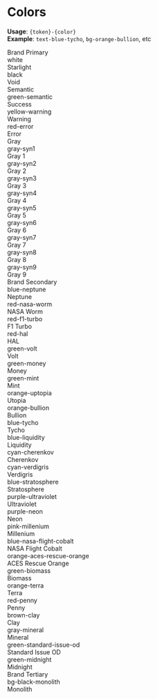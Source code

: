 

<Meta title="Styles/Colors" />

<style>{`

    * { color: black }

  .subheading {
    --mediumdark: '#999999';
    font-weight: 900;
    font-size: 13px;
    color: #999;
    letter-spacing: 6px;
    line-height: 24px;
    text-transform: uppercase;
    margin-bottom: 12px;
    margin-top: 40px;
  }

  .link-list {
    display: grid;
    grid-template-columns: 1fr;
    grid-template-rows: 1fr 1fr;
    row-gap: 10px;
  }

  @media (min-width: 620px) {
    .link-list {
      row-gap: 20px;
      column-gap: 20px;
      grid-template-columns: 1fr 1fr;
    }
  }

  @media all and (-ms-high-contrast:none) {
  .link-list {
      display: -ms-grid;
      -ms-grid-columns: 1fr 1fr;
      -ms-grid-rows: 1fr 1fr;
    }
  }

  .link-item {
    display: block;
    padding: 20px 30px 20px 15px;
    border: 1px solid #00000010;
    border-radius: 5px;
    transition: background 150ms ease-out, border 150ms ease-out, transform 150ms ease-out;
    color: #333333;
    display: flex;
    align-items: flex-start;
  }

  .link-item:hover {
    border-color: #1EA7FD50;
    transform: translate3d(0, -3px, 0);
    box-shadow: rgba(0, 0, 0, 0.08) 0 3px 10px 0;
  }

  .link-item:active {
    border-color: #1EA7FD;
    transform: translate3d(0, 0, 0);
  }

  .link-item strong {
    font-weight: 700;
    display: block;
    margin-bottom: 2px;
  }
  
  .link-item img {
    height: 40px;
    width: 40px;
    margin-right: 15px;
    flex: none;
  }

  .link-item span {
    font-size: 14px;
    line-height: 20px;
  }

  .tip {
    display: inline-block;
    border-radius: 1em;
    font-size: 11px;
    line-height: 12px;
    font-weight: 700;
    background: #E7FDD8;
    color: #66BF3C;
    padding: 4px 12px;
    margin-right: 10px;
    vertical-align: top;
  }

  .tip-wrapper {
    font-size: 13px;
    line-height: 20px;
    margin-top: 40px;
    margin-bottom: 40px;
  }

  .tip-wrapper code {
    font-size: 12px;
    display: inline-block;
  }

  
`}</style>

# Colors

**Usage**: `{token}-{color}` <br/>
**Example**: `text-blue-tycho`, `bg-orange-bullion`, etc

<div className="subheading">Brand Primary</div>

<div className="grid grid-cols-3 gap-x-4" style={{height: "12rem"}}>
    <div className="border border-gray-syn2 p-2 rounded-md flex flex-col">
        <div className="bg-white rounded-sm flex-grow p-4 text-black border">white</div>
        <div className="flex-grow-0 pt-2 pb-1">Starlight</div>
    </div>
    <div className="border border-gray-syn2 p-2 rounded-md flex flex-col">
        <div className="bg-black rounded-sm flex-grow p-4 text-white">black</div>
        <div className="flex-grow-0 pt-2 pb-1">Void</div>
    </div>
</div>

<div className="subheading">Semantic</div>

<div className="grid grid-cols-3 gap-x-4" style={{height: "12rem"}}>
    <div className="border border-gray-syn2 p-2 rounded-md flex flex-col">
        <div className="bg-green-semantic rounded-sm flex-grow p-4 text-black">green-semantic</div>
        <div className="flex-grow-0 pt-2 pb-1">Success</div>
    </div>
    <div className="border border-gray-syn2 p-2 rounded-md flex flex-col">
        <div className="bg-yellow-warning rounded-sm flex-grow p-4 text-black">yellow-warning</div>
        <div className="flex-grow-0 pt-2 pb-1">Warning</div>
    </div>
    <div className="border border-gray-syn2 p-2 rounded-md flex flex-col">
        <div className="bg-red-error rounded-sm flex-grow p-4 text-white">red-error</div>
        <div className="flex-grow-0 pt-2 pb-1">Error</div>
    </div>
</div>

<div className="subheading">Gray</div>

<div className="grid grid-cols-3 grid-rows-3 gap-4" style={{height: "36rem"}}>
    <div className="border border-gray-syn2 p-2 rounded-md flex flex-col">
        <div className="bg-gray-syn1 rounded-sm flex-grow p-4 text-black">gray-syn1</div>
        <div className="flex-grow-0 pt-2 pb-1">Gray 1</div>
    </div>
    <div className="border border-gray-syn2 p-2 rounded-md flex flex-col">
        <div className="bg-gray-syn2 rounded-sm flex-grow p-4 text-black">gray-syn2</div>
        <div className="flex-grow-0 pt-2 pb-1">Gray 2</div>
    </div>
    <div className="border border-gray-syn2 p-2 rounded-md flex flex-col">
        <div className="bg-gray-syn3 rounded-sm flex-grow p-4 text-black">gray-syn3</div>
        <div className="flex-grow-0 pt-2 pb-1">Gray 3</div>
    </div>
    <div className="border border-gray-syn2 p-2 rounded-md flex flex-col">
        <div className="bg-gray-syn4 rounded-sm flex-grow p-4 text-white">gray-syn4</div>
        <div className="flex-grow-0 pt-2 pb-1">Gray 4</div>
    </div>
    <div className="border border-gray-syn2 p-2 rounded-md flex flex-col">
        <div className="bg-gray-syn5 rounded-sm flex-grow p-4 text-white">gray-syn5</div>
        <div className="flex-grow-0 pt-2 pb-1">Gray 5</div>
    </div>
    <div className="border border-gray-syn2 p-2 rounded-md flex flex-col">
        <div className="bg-gray-syn6 rounded-sm flex-grow p-4 text-white">gray-syn6</div>
        <div className="flex-grow-0 pt-2 pb-1">Gray 6</div>
    </div>
    <div className="border border-gray-syn2 p-2 rounded-md flex flex-col">
        <div className="bg-gray-syn7 rounded-sm flex-grow p-4 text-white">gray-syn7</div>
        <div className="flex-grow-0 pt-2 pb-1">Gray 7</div>
    </div>
    <div className="border border-gray-syn2 p-2 rounded-md flex flex-col">
        <div className="bg-gray-syn8 rounded-sm flex-grow p-4 text-white">gray-syn8</div>
        <div className="flex-grow-0 pt-2 pb-1">Gray 8</div>
    </div>
    <div className="border border-gray-syn2 p-2 rounded-md flex flex-col">
        <div className="bg-gray-syn9 rounded-sm flex-grow p-4 text-white">gray-syn9</div>
        <div className="flex-grow-0 pt-2 pb-1">Gray 9</div>
    </div>
</div>

<div className="subheading">Brand Secondary</div>

<div className="grid grid-cols-4 grid-rows-7 gap-4">
    <div className="border border-gray-syn2 p-2 rounded-md flex flex-col h-40">
        <div className="bg-blue-neptune rounded-sm flex-grow p-4 text-white">blue-neptune</div>
        <div className="flex-grow-0 pt-2 pb-1">Neptune</div>
    </div>
    <div className="border border-gray-syn2 p-2 rounded-md flex flex-col h-40">
        <div className="bg-red-nasa-worm rounded-sm flex-grow p-4 text-white">red-nasa-worm</div>
        <div className="flex-grow-0 pt-2 pb-1">NASA Worm</div>
    </div>
    <div className="border border-gray-syn2 p-2 rounded-md flex flex-col h-40">
        <div className="bg-red-f1-turbo rounded-sm flex-grow p-4 text-white">red-f1-turbo</div>
        <div className="flex-grow-0 pt-2 pb-1">F1 Turbo</div>
    </div>
    <div className="border border-gray-syn2 p-2 rounded-md flex flex-col h-40">
        <div className="bg-red-hal rounded-sm flex-grow p-4 text-white">red-hal</div>
        <div className="flex-grow-0 pt-2 pb-1">HAL</div>
    </div>
    <div className="border border-gray-syn2 p-2 rounded-md flex flex-col h-40">
        <div className="bg-green-volt rounded-sm flex-grow p-4 text-black">green-volt</div>
        <div className="flex-grow-0 pt-2 pb-1">Volt</div>
    </div>
    <div className="border border-gray-syn2 p-2 rounded-md flex flex-col h-40">
        <div className="bg-green-money rounded-sm flex-grow p-4 text-black">green-money</div>
        <div className="flex-grow-0 pt-2 pb-1">Money</div>
    </div>
    <div className="border border-gray-syn2 p-2 rounded-md flex flex-col h-40">
        <div className="bg-green-mint rounded-sm flex-grow p-4 text-black">green-mint</div>
        <div className="flex-grow-0 pt-2 pb-1">Mint</div>
    </div>
    <div className="border border-gray-syn2 p-2 rounded-md flex flex-col h-40">
        <div className="bg-orange-utopia rounded-sm flex-grow p-4 text-black">orange-uptopia</div>
        <div className="flex-grow-0 pt-2 pb-1">Utopia</div>
    </div>
    <div className="border border-gray-syn2 p-2 rounded-md flex flex-col h-40">
        <div className="bg-orange-bullion rounded-sm flex-grow p-4 text-white">orange-bullion</div>
        <div className="flex-grow-0 pt-2 pb-1">Bullion</div>
    </div>
    <div className="border border-gray-syn2 p-2 rounded-md flex flex-col h-40">
        <div className="bg-blue-tycho rounded-sm flex-grow p-4 text-white">blue-tycho</div>
        <div className="flex-grow-0 pt-2 pb-1">Tycho</div>
    </div>
    <div className="border border-gray-syn2 p-2 rounded-md flex flex-col h-40">
        <div className="bg-blue-liquidity rounded-sm flex-grow p-4 text-white">blue-liquidity</div>
        <div className="flex-grow-0 pt-2 pb-1">Liquidity</div>
    </div>
    <div className="border border-gray-syn2 p-2 rounded-md flex flex-col h-40">
        <div className="bg-cyan-cherenkov rounded-sm flex-grow p-4 text-black">cyan-cherenkov</div>
        <div className="flex-grow-0 pt-2 pb-1">Cherenkov</div>
    </div>
    <div className="border border-gray-syn2 p-2 rounded-md flex flex-col h-40">
        <div className="bg-cyan-verdigris rounded-sm flex-grow p-4 text-white">cyan-verdigris</div>
        <div className="flex-grow-0 pt-2 pb-1">Verdigris</div>
    </div>
    <div className="border border-gray-syn2 p-2 rounded-md flex flex-col h-40">
        <div className="bg-blue-stratosphere rounded-sm flex-grow p-4 text-black">blue-stratosphere</div>
        <div className="flex-grow-0 pt-2 pb-1">Stratosphere</div>
    </div>
    <div className="border border-gray-syn2 p-2 rounded-md flex flex-col h-40">
        <div className="bg-purple-ultraviolet rounded-sm flex-grow p-4 text-white">purple-ultraviolet</div>
        <div className="flex-grow-0 pt-2 pb-1">Ultraviolet</div>
    </div>
    <div className="border border-gray-syn2 p-2 rounded-md flex flex-col h-40">
        <div className="bg-purple-neon rounded-sm flex-grow p-4 text-white">purple-neon</div>
        <div className="flex-grow-0 pt-2 pb-1">Neon</div>
    </div>
    <div className="border border-gray-syn2 p-2 rounded-md flex flex-col h-40">
        <div className="bg-pink-millenium rounded-sm flex-grow p-4 text-white">pink-millenium</div>
        <div className="flex-grow-0 pt-2 pb-1">Millenium</div>
    </div>
    <div className="border border-gray-syn2 p-2 rounded-md flex flex-col h-40">
        <div className="bg-blue-nasa-flight-cobalt rounded-sm flex-grow p-4 text-white">blue-nasa-flight-cobalt</div>
        <div className="flex-grow-0 pt-2 pb-1">NASA Flight Cobalt</div>
    </div>
    <div className="border border-gray-syn2 p-2 rounded-md flex flex-col h-40">
        <div className="bg-orange-aces-rescue-orange rounded-sm flex-grow p-4 text-white">orange-aces-rescue-orange</div>
        <div className="flex-grow-0 pt-2 pb-1">ACES Rescue Orange</div>
    </div>
    <div className="border border-gray-syn2 p-2 rounded-md flex flex-col h-40">
        <div className="bg-green-biomass rounded-sm flex-grow p-4 text-white">green-biomass</div>
        <div className="flex-grow-0 pt-2 pb-1">Biomass</div>
    </div>
    <div className="border border-gray-syn2 p-2 rounded-md flex flex-col h-40">
        <div className="bg-orange-terra rounded-sm flex-grow p-4 text-white">orange-terra</div>
        <div className="flex-grow-0 pt-2 pb-1">Terra</div>
    </div>
    <div className="border border-gray-syn2 p-2 rounded-md flex flex-col h-40">
        <div className="bg-red-penny rounded-sm flex-grow p-4 text-white">red-penny</div>
        <div className="flex-grow-0 pt-2 pb-1">Penny</div>
    </div>
    <div className="border border-gray-syn2 p-2 rounded-md flex flex-col h-40">
        <div className="bg-brown-clay rounded-sm flex-grow p-4 text-white">brown-clay</div>
        <div className="flex-grow-0 pt-2 pb-1">Clay</div>
    </div>
    <div className="border border-gray-syn2 p-2 rounded-md flex flex-col h-40">
        <div className="bg-gray-mineral rounded-sm flex-grow p-4 text-black">gray-mineral</div>
        <div className="flex-grow-0 pt-2 pb-1">Mineral</div>
    </div>
    <div className="border border-gray-syn2 p-2 rounded-md flex flex-col h-40">
        <div className="bg-green-standard-issue-od rounded-sm flex-grow p-4 text-white">green-standard-issue-od</div>
        <div className="flex-grow-0 pt-2 pb-1">Standard Issue OD</div>
    </div>
    <div className="border border-gray-syn2 p-2 rounded-md flex flex-col h-40">
        <div className="bg-green-midnight rounded-sm flex-grow p-4 text-white">green-midnight</div>
        <div className="flex-grow-0 pt-2 pb-1">Midnight</div>
    </div>
    
</div>

<div className="subheading">Brand Tertiary</div>

<div className="grid grid-cols-3 gap-x-4" style={{height: "12rem"}}>
    <div className="border border-gray-syn2 p-2 rounded-md flex flex-col">
        <div className="bg-black-monolith rounded-sm flex-grow p-4 text-white">bg-black-monolith</div>
        <div className="flex-grow-0 pt-2 pb-1">Monolith</div>
    </div>
</div>